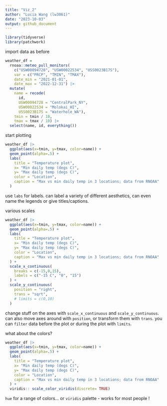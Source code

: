```yaml
---
title: "Viz_2"
author: "Lucia Wang (lw3061)"
date: "2023-10-03"
output: github_document
---
```


```r
library(tidyverse)
library(patchwork)
```

import data as before
```r
weather_df = 
  rnoaa::meteo_pull_monitors(
    c("USW00094728", "USW00022534", "USS0023B17S"),
    var = c("PRCP", "TMIN", "TMAX"), 
    date_min = "2021-01-01",
    date_max = "2022-12-31") |>
  mutate(
    name = recode(
      id, 
      USW00094728 = "CentralPark_NY", 
      USW00022534 = "Molokai_HI",
      USS0023B17S = "Waterhole_WA"),
    tmin = tmin / 10,
    tmax = tmax / 10) |>
  select(name, id, everything())
```

start plotting
```r
weather_df |>
  ggplot(aes(x=tmin, y=tmax, color=name)) +
  geom_point(alpha=.5) +
  labs(
    title = "Temperature plot",
    x= "Min daily temp (degs C)",
    y= "Max daily temp (degs C)",
    color = "Location",
    caption = "Max vs min daily temp in 3 locations; data from RNOAA"
  )
```
use `labs` for labels. can label a variety of different aesthetics, can even name the legends or give titles/captions.

various scales
```r
weather_df |>
  ggplot(aes(x=tmin, y=tmax, color=name)) +
  geom_point(alpha=.5) +
  labs(
    title = "Temperature plot",
    x= "Min daily temp (degs C)",
    y= "Max daily temp (degs C)",
    color = "Location",
    caption = "Max vs min daily temp in 3 locations; data from RNOAA"
  ) +
  scale_x_continuous(
    breaks = c(-15,0,15),
    labels = c("-15 C", "0", "15")
  ) +
  scale_y_continuous(
    position = "right",
    trans = "sqrt",
    # limits = c(0,10)
  )
```
change stuff on the axes with `scale_x_continuous` and `scale_y_continuous`. can also move axes around with `position`, or transform them with `trans`. you can `filter` data before the plot or during the plot with `limits`.

what about the colors?
```r
weather_df |>
  ggplot(aes(x=tmin, y=tmax, color=name)) +
  geom_point(alpha=.5) +
  labs(
    title = "Temperature plot",
    x= "Min daily temp (degs C)",
    y= "Max daily temp (degs C)",
    color = "Location",
    caption = "Max vs min daily temp in 3 locations; data from RNOAA"
  ) +
  viridis:: scale_color_viridis(discrete= TRUE)
```
`hue` for a range of colors...
or `viridis` palette - works for most people !